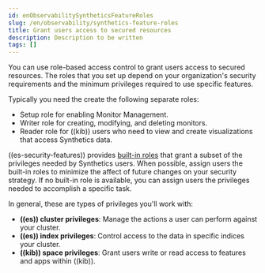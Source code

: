 ```yaml
---
id: enObservabilitySyntheticsFeatureRoles
slug: /en/observability/synthetics-feature-roles
title: Grant users access to secured resources
description: Description to be written
tags: []
---
```


<div id="synthetics-feature-roles"></div>

You can use role-based access control to grant users access to secured
resources. The roles that you set up depend on your organization's security
requirements and the minimum privileges required to use specific features.

Typically you need the create the following separate roles:

* <DocLink id="enObservabilitySyntheticsRoleSetup">Setup role</DocLink> for enabling Monitor Management.
* <DocLink id="enObservabilitySyntheticsRoleWrite">Writer role</DocLink>  for creating, modifying, and deleting monitors.
* <DocLink id="enObservabilitySyntheticsRoleRead">Reader role</DocLink> for ((kib)) users who need to view and
    create visualizations that access Synthetics data.

((es-security-features)) provides [built-in roles](((ref))/built-in-roles.html) that grant a
subset of the privileges needed by Synthetics users.
When possible, assign users the built-in roles to minimize the affect of future changes on your security strategy.
If no built-in role is available, you can assign users the privileges needed to accomplish a specific task.

In general, these are types of privileges you'll work with:

* **((es)) cluster privileges**: Manage the actions a user can perform against your cluster.
* **((es)) index privileges**: Control access to the data in specific indices your cluster.
* **((kib)) space privileges**: Grant users write or read access to features and apps within ((kib)).

